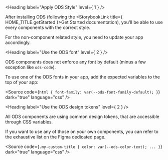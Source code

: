 
<Meta title="OVHcloud Design System/Design and Style/Apply ODS Style" />

<Heading label="Apply ODS Style" level={ 1 } />

After installing ODS (following the <StorybookLink title={ HOME_TITLE.getStarted }>Get Started</StorybookLink> documentation),
you'll be able to use every components with the correct style.

For the non-component related style, you need to update your app accordingly.

<Heading label="Use the ODS font" level={ 2 } />

ODS components does not enforce any font by default (minus a few exception like `ods-code`).

To use one of the ODS fonts in your app, add the expected variables to the top of your app:

<Source code={`
html {
  font-family: var(--ods-font-family-default);
}
`}
        dark="true"
        language="css" />

<Heading label="Use the ODS design tokens" level={ 2 } />

All ODS components are using common design tokens, that are accessible through <OdsLink href="https://developer.mozilla.org/en-US/docs/Web/CSS/Using_CSS_custom_properties" target="_blank">CSS variables</OdsLink>.

If you want to use any of those on your own components, you can refer to the exhaustive list on the <OdsLink href="https://www.figma.com/design/tIKzHa5KvHHyosgIgyBswB/Design-Tokens?m=auto&node-id=0-1&t=s57Qt3pa7WuFWKEh-1" target="_blank">Figma dedicated page</OdsLink>.

<Source code={`
.my-custom-title {
  color: var(--ods-color-text);
  ...
}
`}
        dark="true"
        language="css" />
